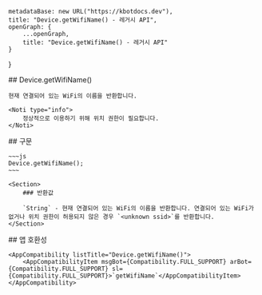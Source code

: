 
    metadataBase: new URL("https://kbotdocs.dev"),
    title: "Device.getWifiName() - 레거시 API",
    openGraph: {
        ...openGraph,
        title: "Device.getWifiName() - 레거시 API"
    }
}

<Section>
    ## Device.getWifiName()

    현재 연결되어 있는 WiFi의 이름을 반환합니다.

    <Noti type="info">
        정상적으로 이용하기 위해 위치 권한이 필요합니다.
    </Noti>
</Section>
<Section>
    ## 구문

    ~~~js
    Device.getWifiName();
    ~~~

    <Section>
        ### 반환값

        `String` - 현재 연결되어 있는 WiFi의 이름을 반환합니다. 연결되어 있는 WiFi가 없거나 위치 권한이 허용되지 않은 경우 `<unknown ssid>`를 반환합니다.
    </Section>
</Section>
<Section>
    ## 앱 호환성

    <AppCompatibility listTitle="Device.getWifiName()">
        <AppCompatibilityItem msgBot={Compatibility.FULL_SUPPORT} arBot={Compatibility.FULL_SUPPORT} sl={Compatibility.FULL_SUPPORT}>`getWifiName`</AppCompatibilityItem>
    </AppCompatibility>
</Section>